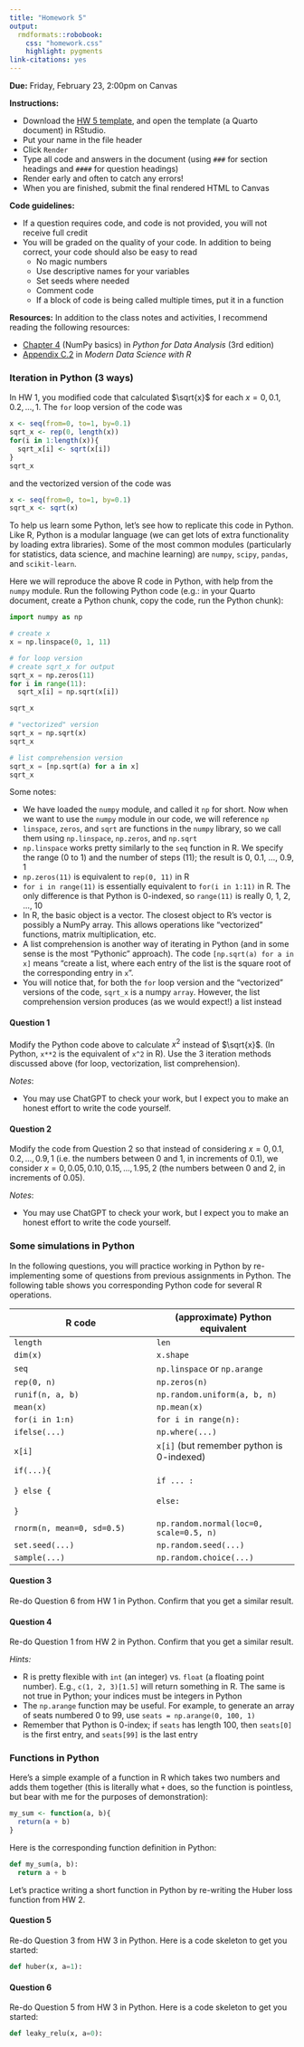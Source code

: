 ```yaml
---
title: "Homework 5"
output: 
  rmdformats::robobook:
    css: "homework.css"
    highlight: pygments
link-citations: yes
---
```


**Due:** Friday, February 23, 2:00pm on Canvas

**Instructions:** 

* Download the [HW 5 template](https://sta279-s24.github.io/homework/hw_5_template.qmd), and open the template (a Quarto document) in RStudio. 
* Put your name in the file header
* Click `Render`
* Type all code and answers in the document (using `###` for section headings and `####` for question headings)
* Render early and often to catch any errors!
* When you are finished, submit the final rendered HTML to Canvas

**Code guidelines:**

* If a question requires code, and code is not provided, you will not receive full credit
* You will be graded on the quality of your code. In addition to being correct, your code should also be easy to read
  * No magic numbers
  * Use descriptive names for your variables
  * Set seeds where needed
  * Comment code
  * If a block of code is being called multiple times, put it in a function
  
**Resources:** In addition to the class notes and activities, I recommend reading the following resources:

* [Chapter 4](https://wesmckinney.com/book/numpy-basics) (NumPy basics) in *Python for Data Analysis* (3rd edition)
* [Appendix C.2](https://mdsr-book.github.io/mdsr3e/C-algorithmic.html#simple-example) in *Modern Data Science with R*


### Iteration in Python (3 ways)

In HW 1, you modified code that calculated $\sqrt{x}$ for each $x = 0, 0.1, 0.2,...,1$. The `for` loop version of the code was

```r
x <- seq(from=0, to=1, by=0.1)
sqrt_x <- rep(0, length(x))
for(i in 1:length(x)){
  sqrt_x[i] <- sqrt(x[i])
}
sqrt_x
```

and the vectorized version of the code was

```r
x <- seq(from=0, to=1, by=0.1)
sqrt_x <- sqrt(x)
```

To help us learn some Python, let's see how to replicate this code in Python. Like R, Python is a modular language (we can get lots of extra functionality by loading extra libraries). Some of the most common modules (particularly for statistics, data science, and machine learning) are `numpy`, `scipy`, `pandas`, and `scikit-learn`.

Here we will reproduce the above R code in Python, with help from the `numpy` module. Run the following Python code (e.g.: in your Quarto document, create a Python chunk, copy the code, run the Python chunk):

```python
import numpy as np

# create x
x = np.linspace(0, 1, 11)

# for loop version
# create sqrt_x for output
sqrt_x = np.zeros(11)
for i in range(11):
  sqrt_x[i] = np.sqrt(x[i])

sqrt_x

# "vectorized" version
sqrt_x = np.sqrt(x)
sqrt_x

# list comprehension version
sqrt_x = [np.sqrt(a) for a in x]
sqrt_x
```

Some notes:

* We have loaded the `numpy` module, and called it `np` for short. Now when we want to use the `numpy` module in our code, we will reference `np`
* `linspace`, `zeros`, and `sqrt` are functions in the `numpy` library, so we call them using `np.linspace`, `np.zeros`, and `np.sqrt`
* `np.linspace` works pretty similarly to the `seq` function in R. We specify the range (0 to 1) and the number of steps (11); the result is 0, 0.1, ..., 0.9, 1
* `np.zeros(11)` is equivalent to `rep(0, 11)` in R
* `for i in range(11)` is essentially equivalent to `for(i in 1:11)` in R. The only difference is that Python is 0-indexed, so `range(11)` is really 0, 1, 2, ..., 10
* In R, the basic object is a vector. The closest object to R's vector is possibly a NumPy array. This allows operations like "vectorized" functions, matrix multiplication, etc. 
* A list comprehension is another way of iterating in Python (and in some sense is the most "Pythonic" approach). The code `[np.sqrt(a) for a in x]` means "create a list, where each entry of the list is the square root of the corresponding entry in `x`".
* You will notice that, for both the `for` loop version and the "vectorized" versions of the code, `sqrt_x` is a numpy `array`. However, the list comprehension version produces (as we would expect!) a list instead

:::{.question}
#### Question 1

Modify the Python code above to calculate $x^2$ instead of $\sqrt{x}$. (In Python, `x**2` is the equivalent of `x^2` in R). Use the 3 iteration methods discussed above (for loop, vectorization, list comprehension).

*Notes*:

* You may use ChatGPT to check your work, but I expect you to make an honest effort to write the code yourself.
:::

:::{.question}
#### Question 2

Modify the code from Question 2 so that instead of considering $x = 0, 0.1, 0.2, ..., 0.9, 1$ (i.e. the numbers between 0 and 1, in increments of 0.1), we consider $x = 0, 0.05, 0.10, 0.15, ..., 1.95, 2$ (the numbers between 0 and 2, in increments of 0.05).

*Notes*:

* You may use ChatGPT to check your work, but I expect you to make an honest effort to write the code yourself.
:::

### Some simulations in Python

In the following questions, you will practice working in Python by re-implementing some of questions from previous assignments in Python. The following table shows you corresponding Python code for several R operations.

| R code | (approximate) Python equivalent |
| --- | --- |
| `length` | `len` |
| `dim(x)` | `x.shape` |
| `seq` | `np.linspace` or `np.arange` |
| `rep(0, n)` | `np.zeros(n)` |
| `runif(n, a, b)` | `np.random.uniform(a, b, n)` |
| `mean(x)` | `np.mean(x)` |
| `for(i in 1:n)` | `for i in range(n):` |
| `ifelse(...)` | `np.where(...)` |
| `x[i]` | `x[i]` (but remember python is 0-indexed) |
| `if(...){`<br> <br>`} else {` <br> <br> `}` | `if ... :` <br> <br> `else:` |
| `rnorm(n, mean=0, sd=0.5)` | `np.random.normal(loc=0, scale=0.5, n)` |
| `set.seed(...)` | `np.random.seed(...)` |
| `sample(...)` | `np.random.choice(...)` |

:::{.question}
#### Question 3

Re-do Question 6 from HW 1 in Python. Confirm that you get a similar result.

:::

:::{.question}
#### Question 4

Re-do Question 1 from HW 2 in Python. Confirm that you get a similar result.

*Hints:* 

* R is pretty flexible with `int` (an integer) vs. `float` (a floating point number). E.g., `c(1, 2, 3)[1.5]` will return something in R. The same is not true in Python; your indices must be integers in Python
* The `np.arange` function may be useful. For example, to generate an array of seats numbered 0 to 99, use `seats = np.arange(0, 100, 1)`
* Remember that Python is 0-index; if `seats` has length 100, then `seats[0]` is the first entry, and `seats[99]` is the last entry
:::

### Functions in Python

Here's a simple example of a function in R which takes two numbers and adds them together (this is literally what `+` does, so the function is pointless, but bear with me for the purposes of demonstration):

```r
my_sum <- function(a, b){
  return(a + b)
}
```

Here is the corresponding function definition in Python:

```python
def my_sum(a, b):
  return a + b
```

Let's practice writing a short function in Python by re-writing the Huber loss function from HW 2.

:::{.question}
#### Question 5

Re-do Question 3 from HW 3 in Python. Here is a code skeleton to get you started:

```python
def huber(x, a=1):

```

:::

:::{.question}
#### Question 6

Re-do Question 5 from HW 3 in Python. Here is a code skeleton to get you started:

```python
def leaky_relu(x, a=0):

```

:::

